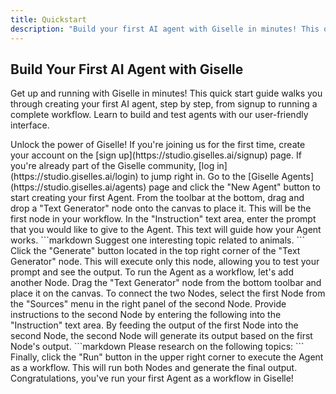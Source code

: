 ```yaml
---
title: Quickstart
description: "Build your first AI agent with Giselle in minutes! This quick start guide covers signup to running a workflow."
---
```


## Build Your First AI Agent with Giselle

Get up and running with Giselle in minutes! This quick start guide walks you through creating your first AI agent, step by step, from signup to running a complete workflow. Learn to build and test agents with our user-friendly interface.

<Steps>
  <Step title="Sign Up">
    Unlock the power of Giselle! If you're joining us for the first time, create your account on the [sign up](https://studio.giselles.ai/signup) page. If
    you're already part of the Giselle community, [log in](https://studio.giselles.ai/login) to jump right in.
  </Step>
  <Step title="Build an Agent">
    <AccordionGroup>
      <Accordion title="Create an Agent" defaultOpen={true}>
        Go to the [Giselle Agents](https://studio.giselles.ai/agents) page and click the "New Agent" button to start creating your first Agent.
      </Accordion>
      <Accordion title="Place a Node" defaultOpen={true}>
        From the toolbar at the bottom, drag and drop a "Text Generator" node onto the canvas to place it. This will be the first node in your workflow.
      </Accordion>
      <Accordion title="Give Instructions to Your Agent" defaultOpen={true}>
        In the "Instruction" text area, enter the prompt that you would like to give to the Agent. This text will guide how your Agent works.
        ```markdown
        Suggest one interesting topic related to animals.
        ```
      </Accordion>
      <Accordion title="Test Out Your Agent" defaultOpen={true}>
        Click the "Generate" button located in the top right corner of the "Text Generator" node. This will execute only this node, allowing you to test your prompt and see the output.
      </Accordion>
    </AccordionGroup>
  </Step>
  <Step title="Run the Agent as a Workflow">
    <AccordionGroup>
      <Accordion title="Add Another Node" defaultOpen={true}>
        To run the Agent as a workflow, let's add another Node. Drag the "Text Generator" node from the bottom toolbar and place it on the canvas.
      </Accordion>
      <Accordion title="Connect the Nodes" defaultOpen={true}>
        To connect the two Nodes, select the first Node from the "Sources" menu in the right panel of the second Node.
      </Accordion>
      <Accordion title="Give Instructions to the Second Node" defaultOpen={true}>
        Provide instructions to the second Node by entering the following into the "Instruction" text area. By feeding the output of the first Node into the second Node, the second Node will generate its output based on the first Node's output.
        ```markdown
        Please research on the following topics:
        ```
      </Accordion>
      <Accordion title="Run Your Agent" defaultOpen={true}>
        Finally, click the "Run" button in the upper right corner to execute the Agent as a workflow. This will run both Nodes and generate the final output. Congratulations, you've run your first Agent as a workflow in Giselle!
      </Accordion>
    </AccordionGroup>
  </Step>
</Steps>
